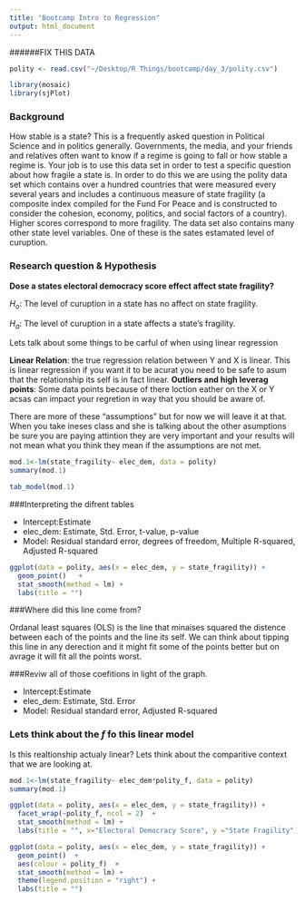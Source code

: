 ```yaml
---
title: "Bootcamp Intro to Regression"
output: html_document
---
```

######FIX THIS DATA
```r
polity <- read.csv("~/Desktop/R Things/bootcamp/day_3/polity.csv")
```


```r
library(mosaic)
library(sjPlot)
```


### Background
How stable is a state? This is a frequently asked question in Political Science and in politics generally. Governments, the media, and your friends and relatives often want to know if a regime is going to fall or how stable a regime is. Your job is to use this data set in order to test a specific question about how fragile a state is. In order to do this we are using the polity data set which contains over a hundred countries that were measured every several years and includes a continuous measure of state fragility (a composite index compiled for the Fund For Peace and is constructed to consider the cohesion, economy, politics, and social factors of a country). Higher scores correspond to more fragility. The data set also contains many other state level variables. One of these is the sates estamated level of curuption.

### Research question & Hypothesis

**Dose a states electoral democracy score effect affect state fragility?**

$H_o$: The level of curuption in a state has no affect on state fragility.

$H_a$: The level of curuption in a state affects a state's fragility.

Lets talk about some things to be carful of when using linear regression

**Linear Relation**: the true regression relation between Y and X is linear. This is linear regression if you want it to be acurat you need to be safe to asum that the relationship its self is in fact linear. 
**Outliers and high leverag points**: Some data points because of there loction eather on the X or Y acsas can impact your regretion in way that you should be aware of.

There are more of these "assumptions" but for now we will leave it at that. When you take ineses class and she is talking about the other asumptions be sure you are paying attintion they are very important and your results will not mean what you think they mean if the assumptions are not met. 


```r
mod.1<-lm(state_fragility~ elec_dem, data = polity) 
summary(mod.1)
```

```r
tab_model(mod.1)
```

###Interpreting the difrent tables

- Intercept:Estimate
- elec_dem: Estimate, Std. Error, t-value, p-value
- Model: Residual standard error, degrees of freedom, Multiple R-squared, Adjusted R-squared


```r
ggplot(data = polity, aes(x = elec_dem, y = state_fragility)) +
  geom_point()   +
  stat_smooth(method = lm) +
  labs(title = "")
```

###Where did this line come from?

Ordanal least squares (OLS) is the line that minaises squared the distence between each of the points and the line its self.  We can think about tipping this line in any derection and it might fit some of the points better but on avrage it will fit all the points worst. 

###Reviw all of those coefitions in light of the graph.

- Intercept:Estimate
- elec_dem: Estimate, Std. Error
- Model: Residual standard error, Adjusted R-squared


### Lets think about the $f$ fo this linear model

Is this realtionship actualy linear? 
Lets think about the comparitive context that we are looking at. 


```r
mod.1<-lm(state_fragility~ elec_dem*polity_f, data = polity) 
summary(mod.1)
```



```r
ggplot(data = polity, aes(x = elec_dem, y = state_fragility)) +
  facet_wrap(~polity_f, ncol = 2)  +
  stat_smooth(method = lm) +
  labs(title = "", x="Electoral Democracy Score", y ="State Fragility")

ggplot(data = polity, aes(x = elec_dem, y = state_fragility)) +
  geom_point()  +
  aes(colour = polity_f)  +
  stat_smooth(method = lm) +
  theme(legend.position = "right") +
  labs(title = "")
```


